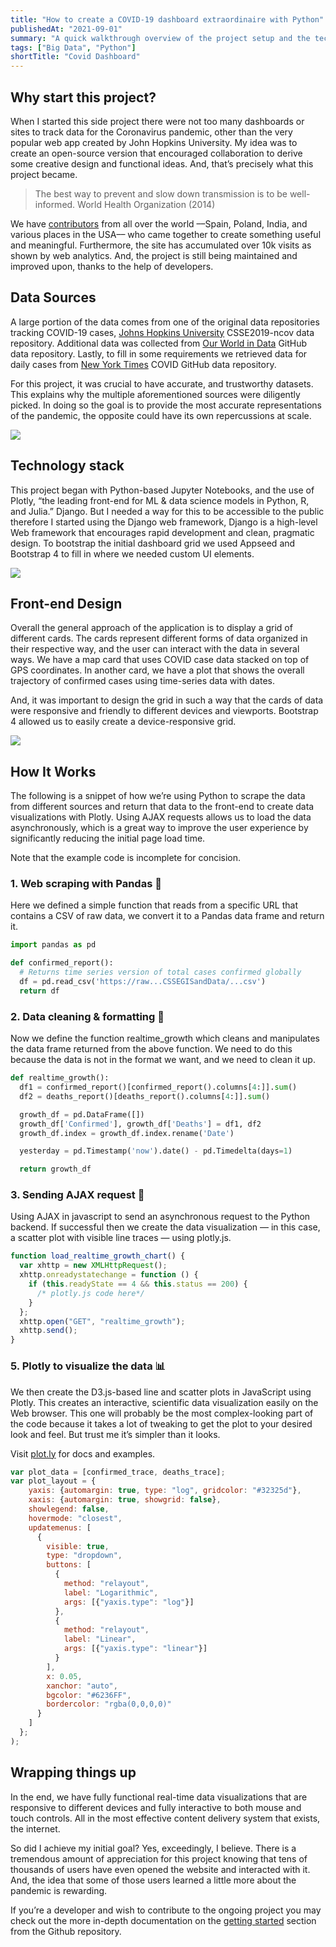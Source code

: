 ```yaml
---
title: "How to create a COVID-19 dashboard extraordinaire with Python"
publishedAt: "2021-09-01"
summary: "A quick walkthrough overview of the project setup and the technology stack we used."
tags: ["Big Data", "Python"]
shortTitle: "Covid Dashboard"
---
```


## Why start this project?

When I started this side project there were not too many dashboards or sites to track data for the Coronavirus pandemic, other than the very popular web app created by John Hopkins University. My idea was to create an open-source version that encouraged collaboration to derive some creative design and functional ideas. And, that’s precisely what this project became.

> The best way to prevent and slow down transmission is to be well-informed. World Health Organization (2014)

We have [contributors](https://github.com/BrianRuizy/covid19-dashboard/graphs/contributors) from all over the world ––Spain, Poland, India, and various places in the USA–– who came together to create something useful and meaningful. Furthermore, the site has accumulated over 10k visits as shown by web analytics. And, the project is still being maintained and improved upon, thanks to the help of developers.

## Data Sources

A large portion of the data comes from one of the original data repositories tracking COVID-19 cases, [Johns Hopkins University](https://github.com/CSSEGISandData/COVID-19) CSSE2019-ncov data repository. Additional data was collected from [Our World in Data](https://ourworldindata.org/) GitHub data repository. Lastly, to fill in some requirements we retrieved data for daily cases from [New York Times](https://github.com/nytimes/covid-19-data) COVID GitHub data repository.

For this project, it was crucial to have accurate, and trustworthy datasets.
This explains why the multiple aforementioned sources were diligently picked.
In doing so the goal is to provide the most accurate representations of the pandemic, the opposite could have its own repercussions at scale.

<Image
  rounded
  width={600}
  height={400}
  src="https://miro.medium.com/v2/resize:fit:1400/format:webp/0*4DeT3bxzq-akxL9q.jpg"
  caption="person reading Covid news"
/>

## Technology stack

This project began with Python-based Jupyter Notebooks, and the use of Plotly, “the leading front-end for ML & data science models in Python, R, and Julia.” Django. But I needed a way for this to be accessible to the public therefore I started using the Django web framework, Django is a high-level Web framework that encourages rapid development and clean, pragmatic design. To bootstrap the initial dashboard grid we used Appseed and Bootstrap 4 to fill in where we needed custom UI elements.

<Image
  width={600}
  height={400}
  src="https://miro.medium.com/v2/resize:fit:1400/format:webp/0*Za--6loAv75j4wRG.png"
/>

## Front-end Design

Overall the general approach of the application is to display a grid of different cards. The cards represent different forms of data organized in their respective way, and the user can interact with the data in several ways. We have a map card that uses COVID case data stacked on top of GPS coordinates. In another card, we have a plot that shows the overall trajectory of confirmed cases using time-series data with dates.

And, it was important to design the grid in such a way that the cards of data were responsive and friendly to different devices and viewports. Bootstrap 4 allowed us to easily create a device-responsive grid.

<Image
  rounded
  width={600}
  height={400}
  caption="Visualizations responsive to different devices"
  src="/blog/covid/phones.png"
/>

## How It Works

The following is a snippet of how we’re using Python to scrape the data from different sources and return that data to the front-end to create data visualizations with Plotly. Using AJAX requests allows us to load the data asynchronously, which is a great way to improve the user experience by significantly reducing the initial page load time.

<Alert type="warning">
  Note that the example code is incomplete for concision.
</Alert>

### 1. Web scraping with Pandas 🐼

Here we defined a simple function that reads from a specific URL that contains a CSV of raw data, we convert it to a Pandas data frame and return it.

```python showLineNumbers {5}
import pandas as pd

def confirmed_report():
  # Returns time series version of total cases confirmed globally
  df = pd.read_csv('https://raw...CSSEGISandData/...csv')
  return df
```

### 2. Data cleaning & formatting 🧼

Now we define the function realtime_growth which cleans and manipulates the data frame returned from the above function. We need to do this because the data is not in the format we want, and we need to clean it up.

```py showLineNumbers {5-7}
def realtime_growth():
  df1 = confirmed_report()[confirmed_report().columns[4:]].sum()
  df2 = deaths_report()[deaths_report().columns[4:]].sum()

  growth_df = pd.DataFrame([])
  growth_df['Confirmed'], growth_df['Deaths'] = df1, df2
  growth_df.index = growth_df.index.rename('Date')

  yesterday = pd.Timestamp('now').date() - pd.Timedelta(days=1)

  return growth_df
```

### 3. Sending AJAX request 📨

Using AJAX in javascript to send an asynchronous request to the Python backend. If successful then we create the data visualization — in this case, a scatter plot with visible line traces — using plotly.js.

```js
function load_realtime_growth_chart() {
  var xhttp = new XMLHttpRequest();
  xhttp.onreadystatechange = function () {
    if (this.readyState == 4 && this.status == 200) {
      /* plotly.js code here*/
    }
  };
  xhttp.open("GET", "realtime_growth");
  xhttp.send();
}
```

### 5. Plotly to visualize the data 📊

We then create the D3.js-based line and scatter plots in JavaScript using Plotly. This creates an interactive, scientific data visualization easily on the Web browser. This one will probably be the most complex-looking part of the code because it takes a lot of tweaking to get the plot to your desired look and feel. But trust me it’s simpler than it looks.

<Alert type="info">
  Visit <a href="https://plotly.com/python/">plot.ly</a> for docs and examples.
</Alert>

```js showLineNumbers {1-2}
var plot_data = [confirmed_trace, deaths_trace];
var plot_layout = {
    yaxis: {automargin: true, type: "log", gridcolor: "#32325d"},
    xaxis: {automargin: true, showgrid: false},
    showlegend: false,
    hovermode: "closest",
    updatemenus: [
      {
        visible: true,
        type: "dropdown",
        buttons: [
          {
            method: "relayout",
            label: "Logarithmic",
            args: [{"yaxis.type": "log"}]
          },
          {
            method: "relayout",
            label: "Linear",
            args: [{"yaxis.type": "linear"}]
          }
        ],
        x: 0.05,
        xanchor: "auto",
        bgcolor: "#6236FF",
        bordercolor: "rgba(0,0,0,0)"
      }
    ]
  };
);
```

## Wrapping things up

In the end, we have fully functional real-time data visualizations that are responsive to different devices and fully interactive to both mouse and touch controls. All in the most effective content delivery system that exists, the internet.

So did I achieve my initial goal? Yes, exceedingly, I believe. There is a tremendous amount of appreciation for this project knowing that tens of thousands of users have even opened the website and interacted with it. And, the idea that some of those users learned a little more about the pandemic is rewarding.

If you’re a developer and wish to contribute to the ongoing project you may check out the more in-depth documentation on the [getting started](https://github.com/BrianRuizy/covid19-dashboard/#getting-started) section from the Github repository.
